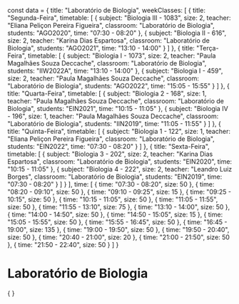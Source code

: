 const data = {
  title: "Laboratório de Biologia",
  weekClasses: [
    {
      title: "Segunda-Feira",
      timetable: [
        {
          subject: "Biologia III - 1083",
          size: 2,
          teacher: "Eliana Peliçon Pereira Figueira",
          classroom: "Laboratório de Biologia",
          students: "AGO2020",
          time: "07:30 - 08:20"
        },
        {
          subject: "Biologia II - 616",
          size: 2,
          teacher: "Karina Dias Espartosa",
          classroom: "Laboratório de Biologia",
          students: "AGO2021",
          time: "13:10 - 14:00"
        }
      ]
    },
    {
      title: "Terça-Feira",
      timetable: [
        {
          subject: "Biologia I - 1073",
          size: 2,
          teacher: "Paula Magalhães Souza Deccache",
          classroom: "Laboratório de Biologia",
          students: "IIW2022A",
          time: "13:10 - 14:00"
        },
        {
          subject: "Biologia I - 459",
          size: 2,
          teacher: "Paula Magalhães Souza Deccache",
          classroom: "Laboratório de Biologia",
          students: "AGO2022",
          time: "15:05 - 15:55"
        }
      ]
    },
    {
      title: "Quarta-Feira",
      timetable: [
        {
          subject: "Biologia 2 - 168",
          size: 1,
          teacher: "Paula Magalhães Souza Deccache",
          classroom: "Laboratório de Biologia",
          students: "EIN2021",
          time: "10:15 - 11:05"
        },
        {
          subject: "Biologia IV - 196",
          size: 1,
          teacher: "Paula Magalhães Souza Deccache",
          classroom: "Laboratório de Biologia",
          students: "IIN2019",
          time: "11:05 - 11:55"
        }
      ]
    },
    {
      title: "Quinta-Feira",
      timetable: [
        {
          subject: "Biologia 1 - 122",
          size: 1,
          teacher: "Eliana Peliçon Pereira Figueira",
          classroom: "Laboratório de Biologia",
          students: "EIN2022",
          time: "07:30 - 08:20"
        }
      ]
    },
    {
      title: "Sexta-Feira",
      timetable: [
        {
          subject: "Biologia 3 - 202",
          size: 2,
          teacher: "Karina Dias Espartosa",
          classroom: "Laboratório de Biologia",
          students: "EIN2020",
          time: "10:15 - 11:05"
        },
        {
          subject: "Biologia 4 - 222",
          size: 2,
          teacher: "Leandro Luiz Borges",
          classroom: "Laboratório de Biologia",
          students: "EIN2019",
          time: "07:30 - 08:20"
        }
      ]
    }
  ],
  time: [
    {
      time: "07:30 - 08:20",
      size: 50
    },
    {
      time: "08:20 - 09:10",
      size: 50
    },
    {
      time: "09:10 - 09:25",
      size: 15
    },
    {
      time: "09:25 - 10:15",
      size: 50
    },
    {
      time: "10:15 - 11:05",
      size: 50
    },
    {
      time: "11:05 - 11:55",
      size: 50
    },
    {
      time: "11:55 - 13:10",
      size: 75
    },
    {
      time: "13:10 - 14:00",
      size: 50
    },
    {
      time: "14:00 - 14:50",
      size: 50
    },
    {
      time: "14:50 - 15:05",
      size: 15
    },
    {
      time: "15:05 - 15:55",
      size: 50
    },
    {
      time: "15:55 - 16:45",
      size: 50
    },
    {
      time: "16:45 - 19:00",
      size: 135
    },
    {
      time: "19:00 - 19:50",
      size: 50
    },
    {
      time: "19:50 - 20:40",
      size: 50
    },
    {
      time: "20:40 - 21:00",
      size: 20
    },
    {
      time: "21:00 - 21:50",
      size: 50
    },
    {
      time: "21:50 - 22:40",
      size: 50
    }
  ]
}

# Laboratório de Biologia

<div>
    {
        <Grid
            title={data.title} 
            weekClasses={data.weekClasses} 
            time={data.time}
        />
    }
</div>